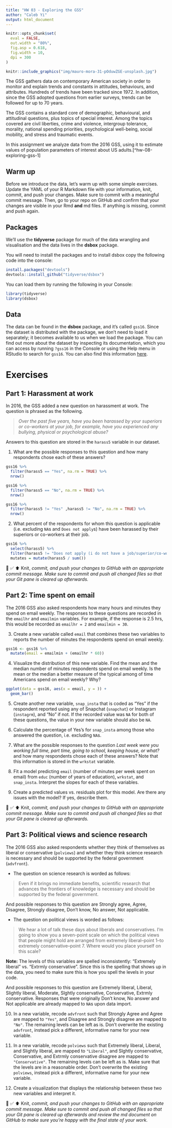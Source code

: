 ```yaml
---
title: "HW 03 - Exploring the GSS"
author: "Caleb Yi"
output: html_document
---
```


```r
knitr::opts_chunk$set(
  eval = FALSE,
  out.width = "80%",
  fig.asp = 0.618,
  fig.width = 10,
  dpi = 300
)
```

```r
knitr::include_graphics("img/mauro-mora-31-pOduwZGE-unsplash.jpg")
```

The GSS gathers data on contemporary American society in order to monitor and explain trends and constants in attitudes, behaviours, and attributes.
Hundreds of trends have been tracked since 1972.
In addition, since the GSS adopted questions from earlier surveys, trends can be followed for up to 70 years.

The GSS contains a standard core of demographic, behavioural, and attitudinal questions, plus topics of special interest.
Among the topics covered are civil liberties, crime and violence, intergroup tolerance, morality, national spending priorities, psychological well-being, social mobility, and stress and traumatic events.

In this assignment we analyze data from the 2016 GSS, using it to estimate values of population parameters of interest about US adults.[^hw-08-exploring-gss-1]


## Warm up

Before we introduce the data, let's warm up with some simple exercises.
Update the YAML of your R Markdown file with your information, knit, commit, and push your changes.
Make sure to commit with a meaningful commit message.
Then, go to your repo on GitHub and confirm that your changes are visible in your Rmd **and** md files.
If anything is missing, commit and push again.

## Packages

We'll use the **tidyverse** package for much of the data wrangling and visualisation and the data lives in the **dsbox** package.

You will need to install the packages and to install dsbox copy the following code into the console: 

```r
install.packages("devtools")
devtools::install_github("tidyverse/dsbox")
```

You can load them by running the following in your Console:

```r
library(tidyverse)
library(dsbox)
```

## Data

The data can be found in the **dsbox** package, and it's called `gss16`.
Since the dataset is distributed with the package, we don't need to load it separately; it becomes available to us when we load the package.
You can find out more about the dataset by inspecting its documentation, which you can access by running `?gss16` in the Console or using the Help menu in RStudio to search for `gss16`.
You can also find this information [here](https://rstudio-education.github.io/dsbox/reference/gss16.html).

# Exercises

## Part 1: Harassment at work

In 2016, the GSS added a new question on harassment at work.
The question is phrased as the following.

> *Over the past five years, have you been harassed by your superiors or co-workers at your job, for example, have you experienced any bullying, physical or psychological abuse?*

Answers to this question are stored in the `harass5` variable in our dataset.

1.  What are the possible responses to this question and how many respondents chose each of these answers?
```r
gss16 %>%
  filter(harass5 == "Yes", na.rm = TRUE) %>%
  nrow()
```
```r
gss16 %>%
  filter(harass5 == "No", na.rm = TRUE) %>%
  nrow()
```
```r
gss16 %>%
  filter(harass5 != "Yes" ,harass5 != "No", na.rm = TRUE) %>%
  nrow()
```


2.  What percent of the respondents for whom this question is applicable\
    (i.e. excluding `NA`s and `Does not apply`s) have been harassed by their superiors or co-workers at their job.
```r
gss16 %>%
  select(harass5) %>%
  filter(harass5 != "Does not apply (i do not have a job/superior/co-worker)", na.rm = TRUE ) %>%
  mutates = mutate(harass5 / sum())
```





🧶 ✅ ⬆️ Knit, *commit, and push your changes to GitHub with an appropriate commit message. Make sure to commit and push all changed files so that your Git pane is cleared up afterwards.*

## Part 2: Time spent on email

The 2016 GSS also asked respondents how many hours and minutes they spend on email weekly.
The responses to these questions are recorded in the `emailhr` and `emailmin` variables.
For example, if the response is 2.5 hrs, this would be recorded as `emailhr = 2` and `emailmin = 30`.

3.  Create a new variable called `email` that combines these two variables to reports the number of minutes the respondents spend on email weekly.
```r
gss16 <- gss16 %>%
  mutate(email = emailmin + (emailhr * 60))


```

4.  Visualize the distribution of this new variable.
    Find the mean and the median number of minutes respondents spend on email weekly.
    Is the mean or the median a better measure of the typical among of time Americans spend on email weekly?
    Why?

```r
ggplot(data = gss16, aes(x = email, y = )) +
  geom_bar()


```



5.  Create another new variable, `snap_insta` that is coded as "Yes" if the respondent reported using any of Snapchat (`snapchat`) or Instagram (`instagrm`), and "No" if not.
    If the recorded value was `NA` for both of these questions, the value in your new variable should also be `NA`.

6.  Calculate the percentage of Yes's for `snap_insta` among those who answered the question, i.e. excluding `NA`s.

7.  What are the possible responses to the question *Last week were you working full time, part time, going to school, keeping house, or what?* and how many respondents chose each of these answers?
    Note that this information is stored in the `wrkstat` variable.

8.  Fit a model predicting `email` (number of minutes per week spent on email) from `educ` (number of years of education), `wrkstat`, and `snap_insta`.
    Interpret the slopes for each of these variables.

9.  Create a predicted values vs. residuals plot for this model.
    Are there any issues with the model?
    If yes, describe them.

🧶 ✅ ⬆️ Knit, *commit, and push your changes to GitHub with an appropriate commit message. Make sure to commit and push all changed files so that your Git pane is cleared up afterwards.*

## Part 3: Political views and science research

The 2016 GSS also asked respondents whether they think of themselves as liberal or conservative (`polviews`) and whether they think science research is necessary and should be supported by the federal government (`advfront`).

-   The question on science research is worded as follows:

> Even if it brings no immediate benefits, scientific research that advances the frontiers of knowledge is necessary and should be supported by the federal government.

And possible responses to this question are Strongly agree, Agree, Disagree, Strongly disagree, Don't know, No answer, Not applicable.

-   The question on political views is worded as follows:

> We hear a lot of talk these days about liberals and conservatives.
> I'm going to show you a seven-point scale on which the political views that people might hold are arranged from extremely liberal--point 1--to extremely conservative--point 7.
> Where would you place yourself on this scale?


**Note:** The levels of this variables are spelled inconsistently: "Extremely liberal" vs. "Extrmly conservative". Since this is the spelling that shows up in the data, you need to make sure this is how you spell the levels in your code.


And possible responses to this question are Extremely liberal, Liberal, Slightly liberal, Moderate, Slghtly conservative, Conservative, Extrmly conservative.
Responses that were originally Don't know, No answer and Not applicable are already mapped to `NA`s upon data import.

10. In a new variable, recode `advfront` such that Strongly Agree and Agree are mapped to `"Yes"`, and Disagree and Strongly disagree are mapped to `"No"`.
    The remaining levels can be left as is.
    Don't overwrite the existing `advfront`, instead pick a different, informative name for your new variable.

11. In a new variable, recode `polviews` such that Extremely liberal, Liberal, and Slightly liberal, are mapped to `"Liberal"`, and Slghtly conservative, Conservative, and Extrmly conservative disagree are mapped to `"Conservative"`.
    The remaining levels can be left as is.
    Make sure that the levels are in a reasonable order.
    Don't overwrite the existing `polviews`, instead pick a different, informative name for your new variable.

12. Create a visualization that displays the relationship between these two new variables and interpret it.

🧶 ✅ ⬆️ Knit, *commit, and push your changes to GitHub with an appropriate commit message. Make sure to commit and push all changed files so that your Git pane is cleared up afterwards and review the md document on GitHub to make sure you're happy with the final state of your work.*

